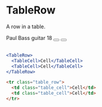 ---
---



# TableRow

A row in a table.

<DocLinks
  figma="https://www.figma.com/design/bEeQ97jqZFWepD0x4oU5k7/Pallote?node-id=2819-5157&t=ZYFabUeMuvoaOdby-11"
  storybook="https://react.pallote.com/?path=/docs/components-tablerow--docs"
/>

<div class="docs_block">
  <Table>
    <TableBody>
      <TableRow>
        <TableCell>Paul</TableCell>
        <TableCell>Bass guitar</TableCell>
        <TableCell kind="number">18</TableCell>
        <TableCell kind="action">
          <Buttons>
            <Button kind="icon" size="sm"><PencilSimple /></Button>
            <Button kind="icon" color="secondary" size="sm"><CopySimple /></Button>
          </Buttons>
        </TableCell>
      </TableRow>
    </TableBody>
  </Table>
</div>

<Tabs groupId="package" queryString>
  <TabItem value="react" label="React">

```jsx
<TableRow>
  <TableCell>Cell</TableCell>
  <TableCell>Cell</TableCell>
</TableRow>
```
  </TabItem>
  <TabItem value="css" label="CSS">

```html
<tr class="table_row">
  <td class="table_cell">Cell</td>
  <td class="table_cell">Cell</td>
</tr>
```
  </TabItem>
</Tabs>
